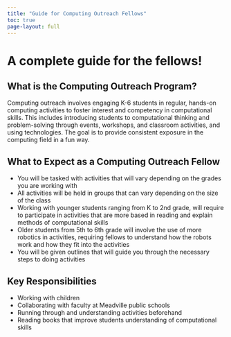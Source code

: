 ```yaml
---
title: "Guide for Computing Outreach Fellows"
toc: true
page-layout: full
---
```

# A complete guide for the fellows!

## What is the Computing Outreach Program?

Computing outreach involves engaging K-6 students in regular, hands-on computing activities to foster interest and competency in computational skills. This includes introducing students to computational thinking and problem-solving through events, workshops, and classroom activities, and using technologies. The goal is to provide consistent exposure in the computing field in a fun way.

## What to Expect as a Computing Outreach Fellow

* You will be tasked with activities that will vary depending on the grades you are working with
* All activities will be held in groups that can vary depending on the size of the class
* Working with younger students ranging from K to 2nd grade, will require to participate in activities that are more based in reading and explain methods of computational skills
* Older students from 5th to 6th grade will involve the use of more robotics in activities, requiring fellows to understand how the robots work and how they fit into the activities
* You will be given outlines that will guide you through the necessary steps to doing activities

## Key Responsibilities

* Working with children
* Collaborating with faculty at Meadville public schools
* Running through and understanding activities beforehand
* Reading books that improve students understanding of computational skills
